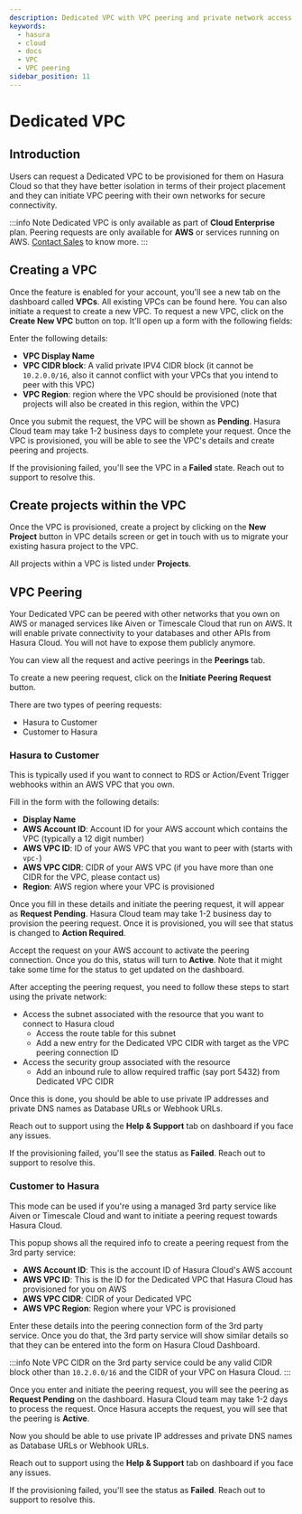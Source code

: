 ```yaml
---
description: Dedicated VPC with VPC peering and private network access
keywords:
  - hasura
  - cloud
  - docs
  - VPC
  - VPC peering
sidebar_position: 11
---
```



# Dedicated VPC

## Introduction

Users can request a Dedicated VPC to be provisioned for them on Hasura Cloud so that they have better isolation in terms of their project placement and they can initiate VPC peering with their own networks for secure connectivity.

:::info Note
Dedicated VPC is only available as part of **Cloud Enterprise** plan. Peering requests are only available for **AWS** or services running on AWS. [Contact Sales](https://hasura.io/contact-us/) to know more.
:::

## Creating a VPC

Once the feature is enabled for your account, you'll see a new tab on the dashboard called **VPCs**. All existing VPCs can be found here. You can also initiate a request to create a new VPC. To request a new VPC, click on the **Create New VPC** button on top. It'll open up a form with the following fields:

<Thumbnail
  src="/img/graphql/cloud/dedicated-vpc/view-vpc-list.png"
  alt="VPC list"
  width="1146px"
/>

Enter the following details:

- **VPC Display Name**
- **VPC CIDR block**: A valid private IPV4 CIDR block (it cannot be `10.2.0.0/16`, also it cannot conflict with your VPCs that you intend to peer with this VPC)
- **VPC Region**: region where the VPC should be provisioned (note that projects will also be created in this region, within the VPC)

Once you submit the request, the VPC will be shown as **Pending**. Hasura Cloud team may take 1-2 business days to complete your request. Once the VPC is provisioned, you will be able to see the VPC's details and create peering and projects.

If the provisioning failed, you'll see the VPC in a **Failed** state. Reach out to support to resolve this.

## Create projects within the VPC

Once the VPC is provisioned, create a project by clicking on the **New Project** button in VPC details screen or get in touch with us to migrate your existing hasura project to the VPC.

<Thumbnail
  src="/img/graphql/cloud/dedicated-vpc/create-vpc-projects.png"
  alt="Create VPC Project"
  width="600px"
/>

All projects within a VPC is listed under **Projects**.

<Thumbnail
  src="/img/graphql/cloud/dedicated-vpc/vpc-projects-list.png"
  alt="VPC Projects List"
  width="900px"
/>

## VPC Peering

Your Dedicated VPC can be peered with other networks that you own on AWS or managed services like Aiven or Timescale Cloud that run on AWS. It will enable private connectivity to your databases and other APIs from Hasura Cloud. You will not have to expose them publicly anymore.

You can view all the request and active peerings in the **Peerings** tab.

To create a new peering request, click on the **Initiate Peering Request** button.

<Thumbnail
  src="/img/graphql/cloud/dedicated-vpc/create-peering-request.png"
  alt="Create Peering Request"
  width="900px"
/>

There are two types of peering requests:

- Hasura to Customer
- Customer to Hasura

### Hasura to Customer

This is typically used if you want to connect to RDS or Action/Event Trigger webhooks within an AWS VPC that you own.

<Thumbnail
  src="/img/graphql/cloud/dedicated-vpc/hasura-to-customer-peering.png"
  alt="Hasura to Customer"
  width="600px"
/>

Fill in the form with the following details:

- **Display Name**
- **AWS Account ID**: Account ID for your AWS account which contains the VPC (typically a 12 digit number)
- **AWS VPC ID**: ID of your AWS VPC that you want to peer with (starts with `vpc-`)
- **AWS VPC CIDR**: CIDR of your AWS VPC (if you have more than one CIDR for the VPC, please contact us)
- **Region**: AWS region where your VPC is provisioned

Once you fill in these details and initiate the peering request, it will appear as **Request Pending**. Hasura Cloud team may take 1-2 business day to provision the peering request. Once it is provisioned, you will see that status is changed to **Action Required**.

Accept the request on your AWS account to activate the peering connection. Once you do this, status will turn to **Active**. Note that it might take some time for the status to get updated on the dashboard.

After accepting the peering request, you need to follow these steps to start using the private network:

- Access the subnet associated with the resource that you want to connect to Hasura cloud
  - Access the route table for this subnet
  - Add a new entry for the Dedicated VPC CIDR with target as the VPC peering connection ID
- Access the security group associated with the resource
  - Add an inbound rule to allow required traffic (say port 5432) from Dedicated VPC CIDR

Once this is done, you should be able to use private IP addresses and private DNS names as Database URLs or Webhook URLs.

Reach out to support using the **Help & Support** tab on dashboard if you face any issues.

If the provisioning failed, you'll see the status as **Failed**. Reach out to support to resolve this.

### Customer to Hasura

This mode can be used if you're using a managed 3rd party service like Aiven or Timescale Cloud and want to initiate a peering request towards Hasura Cloud.

<Thumbnail
  src="/img/graphql/cloud/dedicated-vpc/customer-to-hasura-peering.png"
  alt="Customer to Hasura"
  width="600px"
/>

This popup shows all the required info to create a peering request from the 3rd party service:

- **AWS Account ID**: This is the account ID of Hasura Cloud's AWS account
- **AWS VPC ID**: This is the ID for the Dedicated VPC that Hasura Cloud has provisioned for you on AWS
- **AWS VPC CIDR**: CIDR of your Dedicated VPC
- **AWS VPC Region**: Region where your VPC is provisioned

Enter these details into the peering connection form of the 3rd party service. Once you do that, the 3rd party service will show similar details so that they can be entered into the form on Hasura Cloud Dashboard.

:::info Note
VPC CIDR on the 3rd party service could be any valid CIDR block other than `10.2.0.0/16` and the CIDR of your VPC on Hasura Cloud.
:::

Once you enter and initiate the peering request, you will see the peering as **Request Pending** on the dashboard. Hasura Cloud team may take 1-2 days to process the request. Once Hasura accepts the request, you will see that the peering is **Active**.

Now you should be able to use private IP addresses and private DNS names as Database URLs or Webhook URLs.

Reach out to support using the **Help & Support** tab on dashboard if you face any issues.

If the provisioning failed, you'll see the status as **Failed**. Reach out to support to resolve this.
